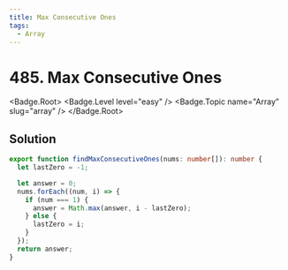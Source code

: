 ```yaml
---
title: Max Consecutive Ones
tags:
  - Array
---
```


# 485. Max Consecutive Ones

<Badge.Root>
  <Badge.Level level="easy" />
  <Badge.Topic name="Array" slug="array" />
</Badge.Root>

## Solution

```typescript filename="solution.ts" copy
export function findMaxConsecutiveOnes(nums: number[]): number {
  let lastZero = -1;

  let answer = 0;
  nums.forEach((num, i) => {
    if (num === 1) {
      answer = Math.max(answer, i - lastZero);
    } else {
      lastZero = i;
    }
  });
  return answer;
}
```

<ProblemLink
  codingSite="leetcode"
  href="https://leetcode.com/problems/max-consecutive-ones"
  title="Max Consecutive Ones"
/>
